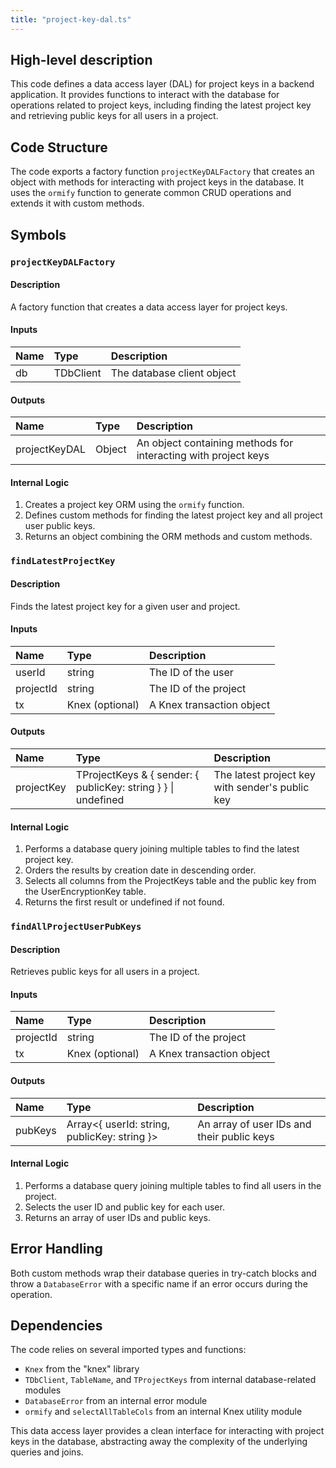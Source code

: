 ```yaml
---
title: "project-key-dal.ts"
---
```


## High-level description
This code defines a data access layer (DAL) for project keys in a backend application. It provides functions to interact with the database for operations related to project keys, including finding the latest project key and retrieving public keys for all users in a project.

## Code Structure
The code exports a factory function `projectKeyDALFactory` that creates an object with methods for interacting with project keys in the database. It uses the `ormify` function to generate common CRUD operations and extends it with custom methods.

## Symbols

### `projectKeyDALFactory`
#### Description
A factory function that creates a data access layer for project keys.

#### Inputs
| Name | Type | Description |
|:-----|:-----|:------------|
| db | TDbClient | The database client object |

#### Outputs
| Name | Type | Description |
|:-----|:-----|:------------|
| projectKeyDAL | Object | An object containing methods for interacting with project keys |

#### Internal Logic
1. Creates a project key ORM using the `ormify` function.
2. Defines custom methods for finding the latest project key and all project user public keys.
3. Returns an object combining the ORM methods and custom methods.

### `findLatestProjectKey`
#### Description
Finds the latest project key for a given user and project.

#### Inputs
| Name | Type | Description |
|:-----|:-----|:------------|
| userId | string | The ID of the user |
| projectId | string | The ID of the project |
| tx | Knex (optional) | A Knex transaction object |

#### Outputs
| Name | Type | Description |
|:-----|:-----|:------------|
| projectKey | TProjectKeys & { sender: { publicKey: string } } \| undefined | The latest project key with sender's public key |

#### Internal Logic
1. Performs a database query joining multiple tables to find the latest project key.
2. Orders the results by creation date in descending order.
3. Selects all columns from the ProjectKeys table and the public key from the UserEncryptionKey table.
4. Returns the first result or undefined if not found.

### `findAllProjectUserPubKeys`
#### Description
Retrieves public keys for all users in a project.

#### Inputs
| Name | Type | Description |
|:-----|:-----|:------------|
| projectId | string | The ID of the project |
| tx | Knex (optional) | A Knex transaction object |

#### Outputs
| Name | Type | Description |
|:-----|:-----|:------------|
| pubKeys | Array&lt;{ userId: string, publicKey: string }&gt; | An array of user IDs and their public keys |

#### Internal Logic
1. Performs a database query joining multiple tables to find all users in the project.
2. Selects the user ID and public key for each user.
3. Returns an array of user IDs and public keys.

## Error Handling
Both custom methods wrap their database queries in try-catch blocks and throw a `DatabaseError` with a specific name if an error occurs during the operation.

## Dependencies
The code relies on several imported types and functions:
- `Knex` from the "knex" library
- `TDbClient`, `TableName`, and `TProjectKeys` from internal database-related modules
- `DatabaseError` from an internal error module
- `ormify` and `selectAllTableCols` from an internal Knex utility module

This data access layer provides a clean interface for interacting with project keys in the database, abstracting away the complexity of the underlying queries and joins.